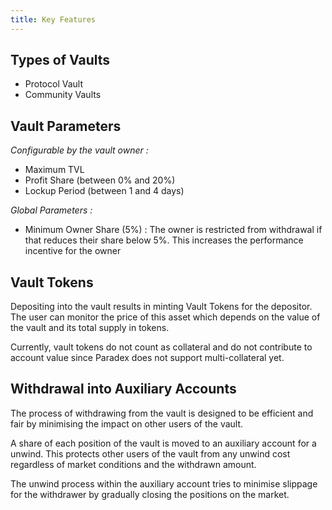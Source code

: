 ```yaml
---
title: Key Features
---
```


## Types of Vaults

* Protocol Vault
* Community Vaults

## Vault Parameters

_Configurable by the vault owner :_

* Maximum TVL
* Profit Share (between 0% and 20%)
* Lockup Period (between 1 and 4 days)

_Global Parameters :_

* Minimum Owner Share (5%) : The owner is restricted from withdrawal if that reduces their share below 5%. This increases the performance incentive for the owner

## Vault Tokens

Depositing into the vault results in minting Vault Tokens for the depositor. The user can monitor the price of this asset which depends on the value of the vault and its total supply in tokens.

Currently, vault tokens do not count as collateral and do not contribute to account value since Paradex does not support multi-collateral yet.



## Withdrawal into Auxiliary Accounts

The process of withdrawing from the vault is designed to be efficient and fair by minimising the impact on other users of the vault.

A share of each position of the vault is moved to an auxiliary account for a unwind. This protects other users of the vault from any unwind cost regardless of market conditions and the withdrawn amount.

The unwind process within the auxiliary account tries to minimise slippage for the withdrawer by gradually closing the positions on the market.


